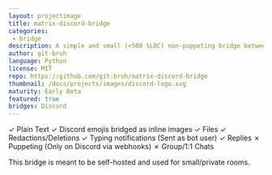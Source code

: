 ```yaml
---
layout: projectimage
title: matrix-discord-bridge
categories:
 - bridge
description: A simple and small (<500 SLOC) non-puppeting bridge between Matrix and Discord
author: git-bruh
language: Python
license: MIT
repo: https://github.com/git-bruh/matrix-discord-bridge
thumbnail: /docs/projects/images/discord-logo.svg
maturity: Early Beta
featured: true
bridges: Discord
---
```


&#10003; Plain Text
&#10003; Discord emojis bridged as inline images
&#10003; Files
&#10003; Redactions/Deletions
&#10003; Typing notifications (Sent as bot user)
&#10003; Replies
&#10007; Puppeting (Only on Discord via webhooks)
&#10007; Group/1:1 Chats

This bridge is meant to be self-hosted and used for small/private rooms.
